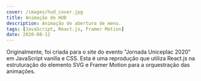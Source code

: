 ```yaml
---
cover: /images/hud_cover.jpg
title: Animação de HUD
description: Animação de abertura de menu.
tags: [JavaScript, React.js, Framer Motion]
date: 2020-08-12
---
```


Originalmente, foi criada para o site do evento "Jornada Uniceplac 2020" em JavaScript vanilla e CSS.
Esta é uma reprodução que utiliza React.js na estruturação do elemento SVG e Framer Motion para a orquestração das animações.


<div class="flex justify-center">
	<HudAnim client:load />
</div>
